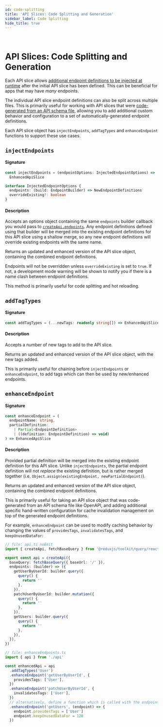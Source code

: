 ```yaml
---
id: code-splitting
title: 'API Slices: Code Splitting and Generation'
sidebar_label: Code Splitting
hide_title: true
---
```


&nbsp;

# API Slices: Code Splitting and Generation

Each API slice allows [additional endpoint definitions to be injected at runtime](../../usage/code-splitting.mdx) after the initial API slice has been defined. This can be beneficial for apps that may have _many_ endpoints.

The individual API slice endpoint definitions can also be split across multiple files. This is primarily useful for working with API slices that were [code-generated from an API schema file](../../usage/code-generation.mdx), allowing you to add additional custom behavior and configuration to a set of automatically-generated endpoint definitions.

Each API slice object has `injectEndpoints`, `addTagTypes` and `enhanceEndpoint` functions to support these use cases.

## `injectEndpoints`

#### Signature

```ts no-transpile
const injectEndpoints = (endpointOptions: InjectedEndpointOptions) =>
  EnhancedApiSlice

interface InjectedEndpointOptions {
  endpoints: (build: EndpointBuilder) => NewEndpointDefinitions
  overrideExisting?: boolean
}
```

#### Description

Accepts an options object containing the same `endpoints` builder callback you would pass to [`createApi.endpoints`](../createApi.mdx#endpoints). Any endpoint definitions defined using that builder will be merged into the existing endpoint definitions for this API slice using a shallow merge, so any new endpoint definitions will override existing endpoints with the same name.

Returns an updated and enhanced version of the API slice object, containing the combined endpoint definitions.

Endpoints will not be overridden unless `overrideExisting` is set to `true`. If not, a development mode warning will be shown to notify you if there is a name clash between endpoint definitions.

This method is primarily useful for code splitting and hot reloading.

## `addTagTypes`

#### Signature

```ts no-transpile
const addTagTypes = (...newTags: readonly string[]) => EnhancedApiSlice
```

#### Description

Accepts a number of new tags to add to the API slice.

Returns an updated and enhanced version of the API slice object, with the new tags added.

This is primarily useful for chaining before `injectEndpoints` or `enhanceEndpoint`, to add tags which can then be used by new/enhanced endpoints.

## `enhanceEndpoint`

#### Signature

```ts no-transpile
const enhanceEndpoint = (
  endpointName: string,
  partialDefinition:
    | Partial<EndpointDefinition>
    | ((definition: EndpointDefinition) => void)
) => EnhancedApiSlice
```

#### Description

Provided partial definition will be merged into the existing endpoint definition for this API slice. Unlike `injectEndpoints`, the partial endpoint definition will not _replace_ the existing definition, but is rather merged together (i.e. `Object.assign(existingEndpoint, newPartialEndpoint)`).

Returns an updated and enhanced version of the API slice object, containing the combined endpoint definitions.

This is primarily useful for taking an API slice object that was code-generated from an API schema file like OpenAPI, and adding additional specific hand-written configuration for cache invalidation management on top of the generated endpoint definitions.

For example, `enhanceEndpoint` can be used to modify caching behavior by changing the values of `providesTags`, `invalidatesTags`, and `keepUnusedDataFor`:

```ts
// file: api.ts noEmit
import { createApi, fetchBaseQuery } from '@reduxjs/toolkit/query/react'

export const api = createApi({
  baseQuery: fetchBaseQuery({ baseUrl: '/' }),
  endpoints: (builder) => ({
    getUserByUserId: builder.query({
      query() {
        return ''
      },
    }),
    patchUserByUserId: builder.mutation({
      query() {
        return ''
      },
    }),
    getUsers: builder.query({
      query() {
        return ''
      },
    }),
  }),
})

// file: enhanceEndpoints.ts
import { api } from './api'

const enhancedApi = api
  .addTagTypes('User')
  .enhanceEndpoint('getUserByUserId', {
    providesTags: ['User'],
  })
  .enhanceEndpoint('patchUserByUserId', {
    invalidatesTags: ['User'],
  })
  // alternatively, define a function which is called with the endpoint definition as an argument
  .enhanceEndpoint('getUsers', (endpoint) => {
    endpoint.providesTags = ['User']
    endpoint.keepUnusedDataFor = 120
  })
```

